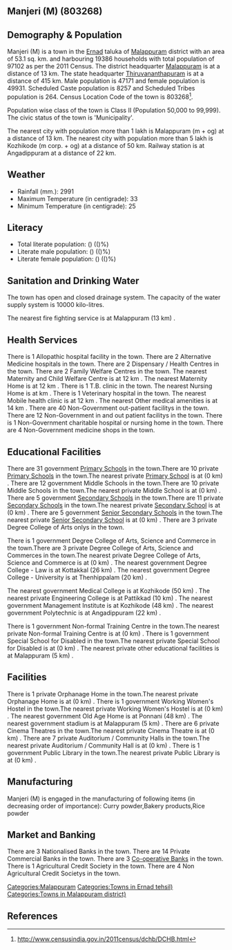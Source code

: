 {{Infobox settlement
| name=Manjeri (M)
| native_name=
| native_name_lang=
| other_name=
| nickname=
| settlement_type=Town
| image_skyline=
| image_alt=
| image_caption=
| pushpin_map=India Kerala
| pushpin_label_position=right
| pushpin_map_alt=
| pushpin_map_caption=Location in Kerala, India
| latd=
| latm=
| lats=
| latNS=
| longd=
| longm=
| longs=
| longEW=
| coordinates_display=inline,title
| subdivision_type=Country
| subdivision_name={{flag|India}}
| subdivision_type1=[[States and territories of India|State]]
| subdivision_name1=Kerala 
| subdivision_type2=[[List of districts of India|District]]
| subdivision_name2=Malappuram
| subdivision_type3=Tahsil
| subdivision_name3=Ernad
| website=
| established_title=<!-- Established -->
| established_date=
| founder=
| named_for=
| government_type=
| governing_body=
| unit_pref=Metric
| area_footnotes=
| area_rank=
| area_total_km2=53.1
| elevation_footnotes=
| elevation_m=
| population_total=97102
| population_as_of=2011
| population_rank=
| population_density_km2=1828
| population_demonym=
| population_footnotes=
| demographics_type1=Languages=
| demographics1_title1=Official=
| demographics1_info1=[[Malayalam language|Malayalam]]
| timezone1=[[Indian Standard Time|IST]]
| utc_offset1==+5:30
| postal_code_type=[[Postal Index Number|PIN]]
| postal_code=
| area_code_type=Telephone code
| area_code=
| registration_plate=
| blank1_name_sec1=Nearest city
| blank1_info_sec1=[[Malappuram (m + og)]]
| blank2_name_sec1=[[Human sex ratio|Sex ratio]]
| blank2_info_sec1=1058
| blank3_name_sec1=Literacy
| blank3_info_sec1=()%
| blank1_name_sec2=[[2011 Census of India|2011 census]] code
| blank1_info_sec2=803268
| footnotes=
}}

== Manjeri (M) (803268) ==

== Demography & Population ==

Manjeri (M) is a town in the [[Ernad]] taluka of [[Malappuram]] district with an area of 53.1 sq. km. and harbouring 19386 households with total population of 97102 as per the 2011 Census. The district headquarter [[Malappuram]] is at a distance of 13 km. The state headquarter [[Thiruvananthapuram]] is at a distance of 415 km. Male population is 47171 and female population is 49931. Scheduled Caste population is 8257 and Scheduled Tribes population is 264. Census Location Code of the town is 803268<ref>http://www.censusindia.gov.in/2011census/dchb/DCHB.html</ref>.

Population wise class of the town is Class II (Population 50,000 to 99,999).
The civic status of the town is 'Municipality'.

The nearest city with population more than 1 lakh is Malappuram (m + og) at a distance of 13 km. The nearest city with population more than 5 lakh is Kozhikode (m corp. + og) at a distance of 50 km. Railway station is at Angadippuram at a distance of 22 km.


== Weather ==  
* Rainfall (mm.): 2991 
* Maximum Temperature (in centigrade): 33
* Minimum Temperature (in centigrade): 25


== Literacy ==  
* Total literate population: () (()%)
* Literate male population: () (()%)
* Literate female population: () (()%)


== Sanitation and Drinking Water ==  
The town has open and closed drainage system.
The capacity of the water supply system is 10000 kilo-litres.

The nearest fire fighting service is at Malappuram (13 km) .


== Health Services ==
There is 1 Allopathic hospital facility in the town.
There are 2 Alternative Medicine hospitals in the town.
There are 2 Dispensary / Health Centres in the town.
There are 2 Family Welfare Centres in the town.
The nearest Maternity and Child Welfare Centre is at 12 km .
The nearest Maternity Home is at 12 km .
There is 1 T.B. clinic in the town.
The nearest Nursing Home is at  km .
There is 1 Veterinary hospital in the town.
The nearest Mobile health clinic is at 12 km .
The nearest Other medical amenities is at 14 km .
There are 40 Non-Government out-patient facilitys in the town.
There are 12 Non-Government in and out patient facilitys in the town.
There is 1 Non-Government charitable hospital or nursing home in the town.
There are 4 Non-Government medicine shops in the town.


== Educational Facilities ==
There are 31 government [[Primary School]]s in the town.There are 10 private [[Primary School]]s in the town.The nearest private [[Primary School]] is at  (0 km) .
There are 12 government Middle Schools in the town.There are 10 private Middle Schools in the town.The nearest private Middle School is at  (0 km) .
There are 5 government [[Secondary School]]s in the town.There are 11 private [[Secondary School]]s in the town.The nearest private [[Secondary School]] is at  (0 km) .
There are 5 government [[Senior Secondary School]]s in the town.The nearest private [[Senior Secondary School]] is at  (0 km) .
There are 3 private Degree College of Arts onlys in the town. 
 
 
 
 
There is 1 government Degree College of Arts, Science and Commerce in the town.There are 3 private Degree College of Arts, Science and Commerces in the town.The nearest private Degree College of Arts, Science and Commerce is at  (0 km) .
The nearest government Degree College - Law is at Kottakkal  (26 km) .
The nearest government Degree College - University is at Thenhippalam (20 km) .
 
The nearest government Medical College is at Kozhikode (50 km) .
The nearest private Engineering College is at Pattikkad (10 km) .
The nearest government Management Institute is at Kozhikode (48 km) .
The nearest government Polytechnic is at Angadippuram (22 km) .
 
There is 1 government Non-formal Training Centre in the town.The nearest private Non-formal Training Centre is at  (0 km) .
There is 1 government Special School for Disabled in the town.The nearest private Special School for Disabled is at  (0 km) .
The nearest private other educational facilities is at Malappuram (5 km) .


== Facilities ==
There is 1 private Orphanage Home in the town.The nearest private Orphanage Home is at  (0 km) .
There is 1 government Working Women's Hostel in the town.The nearest private Working Women's Hostel is at  (0 km) .
The nearest government Old Age Home is at Ponnani (48 km) .
The nearest government stadium is at Malappuram (5 km) .
There are 6 private Cinema Theatres in the town.The nearest private Cinema Theatre is at  (0 km) .
There are 7 private Auditorium / Community Halls in the town.The nearest private Auditorium / Community Hall is at  (0 km) .
There is 1 government Public Library in the town.The nearest private Public Library is at  (0 km) .


== Manufacturing ==
Manjeri (M) is engaged in the manufacturing of following items (in decreasing order of importance): Curry powder,Bakery products,Rice powder


== Market and Banking ==
There are 3 Nationalised Banks in the town.
There are 14 Private Commercial Banks in the town.
There are 3 [[Co-operative Bank]]s in the town.
There is 1 Agricultural Credit Society in the town.
There are 4 Non Agricultural Credit Societys in the town.


[[Categories:Malappuram]]
[[Categories:Towns in Ernad tehsil)]]
[[Categories:Towns in Malappuram district)]]


== References ==
{{Reflist}}


